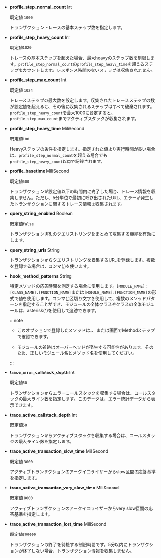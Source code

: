 - **profile_step_normal_count** <span class='type'>Int</span>

  既定値 `1000`

  トランザクショントレースの基本ステップ数を指定します。

- **profile_step_heavy_count** <span class='type'>Int</span>

  既定値`1020`

  トレースの基本ステップを超えた場合、最大heavyのステップ数を制限します。`profile_step_normal_count`の`profile_step_heavy_time`を超えるステップをカウントします。レスポンス時間のないステップは収集されません。

- **profile_step_max_count** <span class='type'>Int</span>

  既定値 `1024`

  トレースステップの最大数を設定します。収集されたトレースステップの数が設定値を超えると、その後に収集されるステップはすべて破棄されます。`profile_step_heavy_count`を最大1000に設定すると、`profile_step_max_count`までアクティブスタックが収集されます。

- **profile_step_heavy_time** <span class='type'>MiliSecond</span>

  既定値`100`

  Heavyステップの条件を指定します。指定された値より実行時間が長い場合は、`profile_step_normal_count`を超える場合でも`profile_step_heavy_count`以内で記録されます。

- **profile_basetime** <span class='type'>MiliSecond</span>

  既定値`500`

  トランザクションが設定値以下の時間内に終了した場合、トレース情報を収集しません。ただし、5分単位で最初に呼び出されたURL、エラーが発生したトランザクションに関するトレース情報は収集されます。

- **query_string_enabled** <span class='type'>Boolean</span>

  既定値`false`

  トランザクションURLのクエリストリングをまとめて収集する機能を有効にします。

- **query_string_urls** <span class='type'>String</span>

  トランザクションからクエリストリングを収集するURLを登録します。複数を登録する場合は、コンマ(_,_)を使います。  

- **hook_method_patterns** <span class='type'>String</span>

  特定メソッドの応答時間を測定する場合に使用します。`[MODULE_NAME]:[CLASS_NAME].[FUNCTION_NAME]`または`[MODULE_NAME]:[FUNCTION_NAME]`の形式で値を使用します。コンマ(,)区切り文字を使用して、複数のメソッドパターンを指定することができ、モジュールの全体クラスやクラスの全体モジュールは、asterisk(\*)を使用して追跡できます。 

  :::note

  - このオプションで登録したメソッドは、<Cmdname sid="side_hitmap" className="uitext" />、<Cmdname sid="TTL06209" className="uitext" />または<Cmdname sid="TTL06527" className="uitext" />画面でMethodステップで確認できます。

  - モジュールの追跡はオーバーヘッドが発生する可能性があります。そのため、正しいモジュール名とメソッド名を使用してください。

  :::

- **trace_error_callstack_depth** <span class='type'>Int</span>

  既定値`50`

  トランザクションからエラーコールスタックを収集する場合は、コールスタックの最大ライン数を指定します。このデータは、エラー統計データから表示できます。       

- **trace_active_callstack_depth** <span class='type'>Int</span>

  既定値`50`

  トランザクションからアクティブスタックを収集する場合は、コールスタックの最大ライン数を指定します。

- **trace_active_transaction_slow_time** <span class='type'>MiliSecond</span>

  既定値 `3000`

  アクティブトランザクションのアークイコライザーからslow区間の応答基準を指定します。   

- **trace_active_transaction_very_slow_time** <span class='type'>MiliSecond</span>

  既定値 `8000`

  アクティブトランザクションのアークイコライザーからvery slow区間の応答基準を指定します。  

- **trace_active_transaction_lost_time** <span class='type'>MiliSecond</span>

  既定値`300000`

  トランザクションの終了を待機する制限時間です。5分以内にトランザクションが終了しない場合、トランザクション情報を収集しません。 
